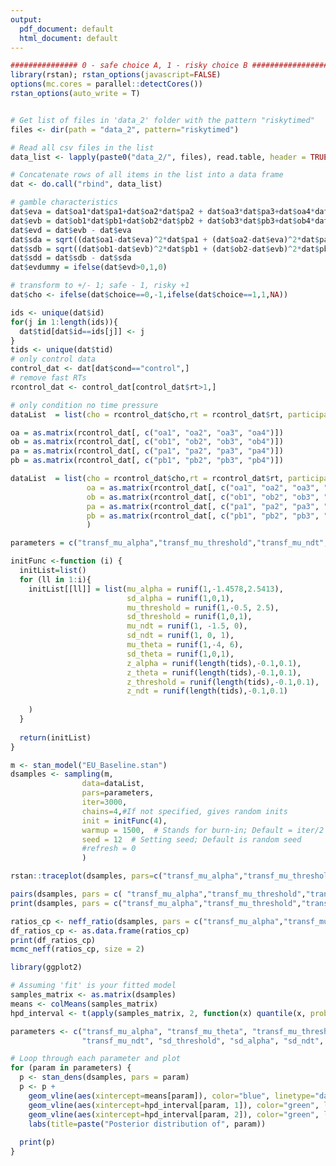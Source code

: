 ```yaml
---
output:
  pdf_document: default
  html_document: default
---
```

```r
############### 0 - safe choice A, 1 - risky choice B #####################
library(rstan); rstan_options(javascript=FALSE)
options(mc.cores = parallel::detectCores())
rstan_options(auto_write = T)


# Get list of files in 'data_2' folder with the pattern "riskytimed"
files <- dir(path = "data_2", pattern="riskytimed")

# Read all csv files in the list
data_list <- lapply(paste0("data_2/", files), read.table, header = TRUE, skip = 0, fill = TRUE, sep= ";")

# Concatenate rows of all items in the list into a data frame
dat <- do.call("rbind", data_list)
```

```r
# gamble characteristics
dat$eva = dat$oa1*dat$pa1+dat$oa2*dat$pa2 + dat$oa3*dat$pa3+dat$oa4*dat$pa4
dat$evb = dat$ob1*dat$pb1+dat$ob2*dat$pb2 + dat$ob3*dat$pb3+dat$ob4*dat$pb4
dat$evd = dat$evb - dat$eva
dat$sda = sqrt((dat$oa1-dat$eva)^2*dat$pa1 + (dat$oa2-dat$eva)^2*dat$pa2 + (dat$oa3-dat$eva)^2*dat$pa3 + (dat$oa4-dat$eva)^2*dat$pa4)
dat$sdb = sqrt((dat$ob1-dat$evb)^2*dat$pb1 + (dat$ob2-dat$evb)^2*dat$pb2 + (dat$ob3-dat$evb)^2*dat$pb3 + (dat$ob4-dat$evb)^2*dat$pb4)
dat$sdd = dat$sdb - dat$sda
dat$evdummy = ifelse(dat$evd>0,1,0)

```

```r
# transform to +/- 1; safe - 1, risky +1
dat$cho <- ifelse(dat$choice==0,-1,ifelse(dat$choice==1,1,NA))

ids <- unique(dat$id)
for(j in 1:length(ids)){
  dat$tid[dat$id==ids[j]] <- j
}
tids <- unique(dat$tid)
# only control data
control_dat <- dat[dat$cond=="control",]
# remove fast RTs
rcontrol_dat <- control_dat[control_dat$rt>1,]

# only condition no time pressure
dataList  = list(cho = rcontrol_dat$cho,rt = rcontrol_dat$rt, participant = rcontrol_dat$tid,N=nrow(rcontrol_dat),  L = length(tids),starting_point=0.5, evd = rcontrol_dat$evd, sdd = rcontrol_dat$sdd)
```


```r
oa = as.matrix(rcontrol_dat[, c("oa1", "oa2", "oa3", "oa4")])
ob = as.matrix(rcontrol_dat[, c("ob1", "ob2", "ob3", "ob4")])
pa = as.matrix(rcontrol_dat[, c("pa1", "pa2", "pa3", "pa4")])
pb = as.matrix(rcontrol_dat[, c("pb1", "pb2", "pb3", "pb4")])
```

```r
dataList  = list(cho = rcontrol_dat$cho,rt = rcontrol_dat$rt, participant = rcontrol_dat$tid,N=nrow(rcontrol_dat),  L = length(tids),starting_point=0.5, 
                 oa = as.matrix(rcontrol_dat[, c("oa1", "oa2", "oa3", "oa4")]),
                 ob = as.matrix(rcontrol_dat[, c("ob1", "ob2", "ob3", "ob4")]),
                 pa = as.matrix(rcontrol_dat[, c("pa1", "pa2", "pa3", "pa4")]),
                 pb = as.matrix(rcontrol_dat[, c("pb1", "pb2", "pb3", "pb4")])
                 )

parameters = c("transf_mu_alpha","transf_mu_threshold","transf_mu_ndt", "transf_mu_theta",'sd_threshold',"sd_alpha","sd_ndt", 'sd_theta', "alpha_sbj","threshold_sbj","ndt_sbj",'theta_sbj',"log_lik")

```

```r
initFunc <-function (i) {
  initList=list()
  for (ll in 1:i){
    initList[[ll]] = list(mu_alpha = runif(1,-1.4578,2.5413), 
                          sd_alpha = runif(1,0,1),
                          mu_threshold = runif(1,-0.5, 2.5), 
                          sd_threshold = runif(1,0,1),
                          mu_ndt = runif(1, -1.5, 0),
                          sd_ndt = runif(1, 0, 1),
                          mu_theta = runif(1,-4, 6), 
                          sd_theta = runif(1,0,1),
                          z_alpha = runif(length(tids),-0.1,0.1),
                          z_theta = runif(length(tids),-0.1,0.1),
                          z_threshold = runif(length(tids),-0.1,0.1),
                          z_ndt = runif(length(tids),-0.1,0.1)
                        
    )
  }
  
  return(initList)
}
```

```r
m <- stan_model("EU_Baseline.stan")
dsamples <- sampling(m,  
                data=dataList, 
                pars=parameters,
                iter=3000, 
                chains=4,#If not specified, gives random inits
                init = initFunc(4),
                warmup = 1500,  # Stands for burn-in; Default = iter/2
                seed = 12  # Setting seed; Default is random seed
                #refresh = 0
                )

```

```r

rstan::traceplot(dsamples, pars=c("transf_mu_alpha","transf_mu_threshold","transf_mu_ndt","transf_mu_theta", "sd_alpha","sd_threshold","sd_ndt",'sd_theta', "lp__"), inc_warmup = TRUE, nrow = 3)

pairs(dsamples, pars = c( "transf_mu_alpha","transf_mu_threshold","transf_mu_ndt","transf_mu_theta", "sd_alpha","sd_threshold","sd_ndt",'sd_theta', "lp__"))
print(dsamples, pars = c("transf_mu_alpha","transf_mu_threshold","transf_mu_ndt","transf_mu_theta", "sd_alpha","sd_threshold","sd_ndt",'sd_theta', "lp__"))
```


```r
ratios_cp <- neff_ratio(dsamples, pars = c("transf_mu_alpha","transf_mu_theta", "transf_mu_threshold","transf_mu_ndt", 'sd_threshold',"sd_alpha","sd_ndt", 'sd_theta', "lp__"))
df_ratios_cp <- as.data.frame(ratios_cp)
print(df_ratios_cp)
mcmc_neff(ratios_cp, size = 2)
```

```r
library(ggplot2)

# Assuming 'fit' is your fitted model
samples_matrix <- as.matrix(dsamples)
means <- colMeans(samples_matrix)
hpd_interval <- t(apply(samples_matrix, 2, function(x) quantile(x, probs=c(0.025, 0.975))))

parameters <- c("transf_mu_alpha", "transf_mu_theta", "transf_mu_threshold", 
                "transf_mu_ndt", "sd_threshold", "sd_alpha", "sd_ndt", "sd_theta")

# Loop through each parameter and plot
for (param in parameters) {
  p <- stan_dens(dsamples, pars = param) 
  p <- p + 
    geom_vline(aes(xintercept=means[param]), color="blue", linetype="dashed", size=1, alpha=0.7, show.legend = TRUE) +
    geom_vline(aes(xintercept=hpd_interval[param, 1]), color="green", linetype="solid", size=1, alpha=0.5) +
    geom_vline(aes(xintercept=hpd_interval[param, 2]), color="green", linetype="solid", size=1, alpha=0.5) +
    labs(title=paste("Posterior distribution of", param))
  
  print(p)
}


```

